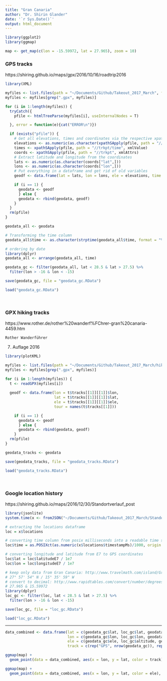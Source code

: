 ```yaml
---
title: "Gran Canaria"
author: "Dr. Shirin Glander"
date: '`r Sys.Date()`'
output: html_document
---
```


```r
library(ggplot2)
library(ggmap)

map <- get_map(c(lon = -15.59972, lat = 27.965), zoom = 10)
```

### GPS tracks

https://shiring.github.io/maps/gpx/2016/10/16/roadtrip2016

```r
library(XML)

myfiles <- list.files(path = "~/Documents/Github/Takeout_2017_March", full.names = TRUE)
myfiles <- myfiles[grep(".gpx", myfiles)]

for (i in 1:length(myfiles)) {
  tryCatch({
    pfile <- htmlTreeParse(myfiles[i], useInternalNodes = T)

  }, error = function(e){cat("ERROR\n")})

  if (exists("pfile")) {
    # Get all elevations, times and coordinates via the respective xpath
    elevations <- as.numeric(as.character(xpathSApply(pfile, path = "//trkpt/ele", xmlValue)))
    times <- xpathSApply(pfile, path = "//trkpt/time", xmlValue)
    coords <- xpathSApply(pfile, path = "//trkpt", xmlAttrs)
    # Extract latitude and longitude from the coordinates
    lats <- as.numeric(as.character(coords["lat",]))
    lons <- as.numeric(as.character(coords["lon",]))
    # Put everything in a dataframe and get rid of old variables
    geodf <- data.frame(lat = lats, lon = lons, ele = elevations, time = times)

    if (i == 1) {
      geodata <- geodf
      } else {
      geodata <- rbind(geodata, geodf)
    }
  }
  rm(pfile)
}

geodata_all <- geodata

# Transforming the time column
geodata_all$time <- as.character(strptime(geodata_all$time, format = "%Y-%m-%dT%H:%M:%SZ"))

# ordering by date
library(dplyr)
geodata_all <- arrange(geodata_all, time)

geodata_gc <- filter(geodata_all, lat < 28.5 & lat > 27.5) %>%
  filter(lon > -16 & lon < -15)
```

```r
save(geodata_gc, file = "geodata_gc.RData")
```

```r
load("geodata_gc.RData")
```

<br>

### GPX hiking tracks

https://www.rother.de/rother%20wanderf%FChrer-gran%20canaria-4459.htm

	Rother Wanderführer
7. Auflage 2016

```r
library(plotKML)

myfiles <- list.files(path = "~/Documents/Github/Takeout_2017_March/hiking", full.names = TRUE)
myfiles <- myfiles[grep(".gpx", myfiles)]

for (i in 1:length(myfiles)) {
  t <- readGPX(myfiles[i])
  
  geodf <- data.frame(lon = t$tracks[[1]][[1]]$lon,
                      lat = t$tracks[[1]][[1]]$lat,
                      ele = t$tracks[[1]][[1]]$ele,
                      tour = names(t$tracks[[1]]))

    if (i == 1) {
      geodata <- geodf
      } else {
      geodata <- rbind(geodata, geodf)
    }
  rm(pfile)
}

geodata_tracks <- geodata
```

```r
save(geodata_tracks, file = "geodata_tracks.RData")
```

```r
load("geodata_tracks.RData")
```

<br>

### Google location history

https://shiring.github.io/maps/2016/12/30/Standortverlauf_post

```r
library(jsonlite)
system.time(x <- fromJSON("~/Documents/Github/Takeout_2017_March/Standortverlauf.json"))
```

```r
# extracting the locations dataframe
loc = x$locations

# converting time column from posix milliseconds into a readable time scale
loc$time = as.POSIXct(as.numeric(x$locations$timestampMs)/1000, origin = "1970-01-01")

# converting longitude and latitude from E7 to GPS coordinates
loc$lat = loc$latitudeE7 / 1e7
loc$lon = loc$longitudeE7 / 1e7

# keep only data from Gran Canaria: http://www.travelmath.com/island/Gran+Canaria
# 27° 57' 54" N / 15° 35' 59" W
# convert to decimal: http://www.rapidtables.com/convert/number/degrees-minutes-seconds-to-degrees.htm
# 27.965 & 15.59972
library(dplyr)
loc_gc <- filter(loc, lat < 28.5 & lat > 27.5) %>%
  filter(lon > -16 & lon < -15)
```

```r
save(loc_gc, file = "loc_gc.RData")
```

```r
load("loc_gc.RData")
```

---

```r
data_combined <- data.frame(lat = c(geodata_gc$lat, loc_gc$lat, geodata_tracks$lat),
                            lon = c(geodata_gc$lon, loc_gc$lon, geodata_tracks$lon),
                            ele = c(geodata_gc$ele, loc_gc$altitude, geodata_tracks$ele),
                            track = c(rep("GPS", nrow(geodata_gc)), rep("Google", nrow(loc_gc)), rep("Hiking", nrow(geodata_tracks))))
```

```r
ggmap(map) + 
  geom_point(data = data_combined, aes(x = lon, y = lat, color = track), alpha = 0.3)
```

```r
ggmap(map) + 
  geom_point(data = data_combined, aes(x = lon, y = lat, color = ele), alpha = 0.3)
```
